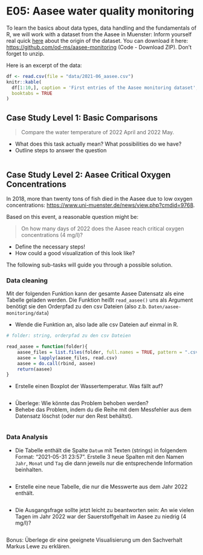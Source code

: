 # E05: Aasee water quality monitoring

To learn the basics about data types, data handling and the fundamentals of R, we will work with a dataset from the Aasee in Muenster:
Inform yourself real quick [here](https://opendata.stadt-muenster.de/dataset/aasee-m%C3%BCnster-tagesaktuelle-sensordaten) about the origin of the dataset. You can download it here: [https://github.com/od-ms/aasee-monitoring](https://github.com/od-ms/aasee-monitoring) (Code - Download ZIP). Don't forget to unzip.

Here is an excerpt of the data:


```r
df <- read.csv(file = "data/2021-06_aasee.csv")
knitr::kable(
  df[1:10,], caption = 'First entries of the Aasee monitoring dataset',
  booktabs = TRUE
)
```


## Case Study Level 1: Basic Comparisons

> Compare the water temperature of 2022 April and 2022 May.

* What does this task actually mean? What possibilities do we have?
* Outline steps to answer the question

```r

```


## Case Study Level 2: Aasee Critical Oxygen Concentrations

In 2018, more than twenty tons of fish died in the Aasee due to low oxygen concentrations: [https://www.uni-muenster.de/news/view.php?cmdid=9768](https://www.uni-muenster.de/news/view.php?cmdid=9768).

Based on this event, a reasonable question might be:

> On how many days of 2022 does the Aasee reach critical oxygen concentrations (4 mg/l)?

* Define the necessary steps!
* How could a good visualization of this look like?


The following sub-tasks will guide you through a possible solution.


### Data cleaning


Mit der folgenden Funktion kann der gesamte Aasee Datensatz als eine Tabelle geladen werden.
Die Funktion heißt `read_aasee()` uns als Argument benötigt sie den Orderpfad zu den csv Dateien (also z.b. `Daten/aasee-monitoring/data`)

- Wende die Funktion an, also lade alle csv Dateien auf einmal in R.

```r

# folder: string, orderpfad zu den csv Dateien

read_aasee = function(folder){
    aasee_files = list.files(folder, full.names = TRUE, pattern = ".csv$")
    aasee = lapply(aasee_files, read.csv)
    aasee = do.call(rbind, aasee)
    return(aasee)
}


```


- Erstelle einen Boxplot der Wassertemperatur. Was fällt auf?

```r

```


- Überlege: Wie könnte das Problem behoben werden?
- Behebe das Problem, indem du die Reihe mit dem Messfehler aus dem Datensatz löschst (oder nur den Rest behältst).

```r

```


### Data Analysis


- Die Tabelle enthält die Spalte `Datum` mit Texten (strings) in folgendem Format: "2021-05-31 23:57". Erstelle 3 neue Spalten mit den Namen `Jahr`, `Monat` und `Tag` die dann jeweils nur die entsprechende Information beinhalten.

```r

```

- Erstelle eine neue Tabelle, die nur die Messwerte aus dem Jahr 2022 enthält.

```r

```


- Die Ausgangsfrage sollte jetzt leicht zu beantworten sein: An wie vielen Tagen im Jahr 2022 war der Sauerstoffgehalt im Aasee zu niedrig (4 mg/l)?

```r


```



Bonus: Überlege dir eine geeignete Visualisierung um den Sachverhalt Markus Lewe zu erklären.

```r

```


